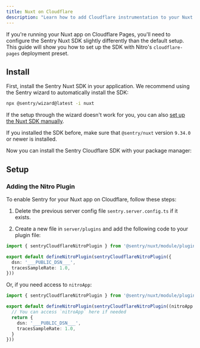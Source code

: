 ```yaml
---
title: Nuxt on Cloudflare
description: "Learn how to add Cloudflare instrumentation to your Nuxt app."
---
```


If you're running your Nuxt app on Cloudflare Pages, you'll need to configure the Sentry Nuxt SDK slightly differently than the default setup.
This guide will show you how to set up the SDK with Nitro's `cloudflare-pages` deployment preset.

## Install

First, install the Sentry Nuxt SDK in your application. We recommend using the Sentry wizard to automatically install the SDK:

```bash
npx @sentry/wizard@latest -i nuxt
```

If the setup through the wizard doesn't work for you, you can also [set up the Nuxt SDK manually](/platforms/javascript/guides/nuxt/manual-setup/).

<Alert>

If you installed the SDK before, make sure that `@sentry/nuxt` version `9.34.0` or newer is installed.

</Alert>

Now you can install the Sentry Cloudflare SDK with your package manager:

<PlatformContent includePath="getting-started-install" />

## Setup

<PlatformContent includePath="getting-started-config" />

### Adding the Nitro Plugin

To enable Sentry for your Nuxt app on Cloudflare, follow these steps:

1. Delete the previous server config file `sentry.server.config.ts` if it exists.

2. Create a new file in `server/plugins` and add the following code to your plugin file:

```TypeScript {filename:server/plugins/sentry-cloudflare-plugin.ts}
import { sentryCloudflareNitroPlugin } from '@sentry/nuxt/module/plugins'

export default defineNitroPlugin(sentryCloudflareNitroPlugin({
  dsn: '___PUBLIC_DSN___',
  tracesSampleRate: 1.0,
}))
```

Or, if you need access to `nitroApp`:

```TypeScript {filename:server/plugins/sentry-cloudflare-plugin.ts}
import { sentryCloudflareNitroPlugin } from '@sentry/nuxt/module/plugins'

export default defineNitroPlugin(sentryCloudflareNitroPlugin((nitroApp: NitroApp) => {
  // You can access `nitroApp` here if needed
  return {
    dsn: '___PUBLIC_DSN___',
    tracesSampleRate: 1.0,
  }
}))
```


